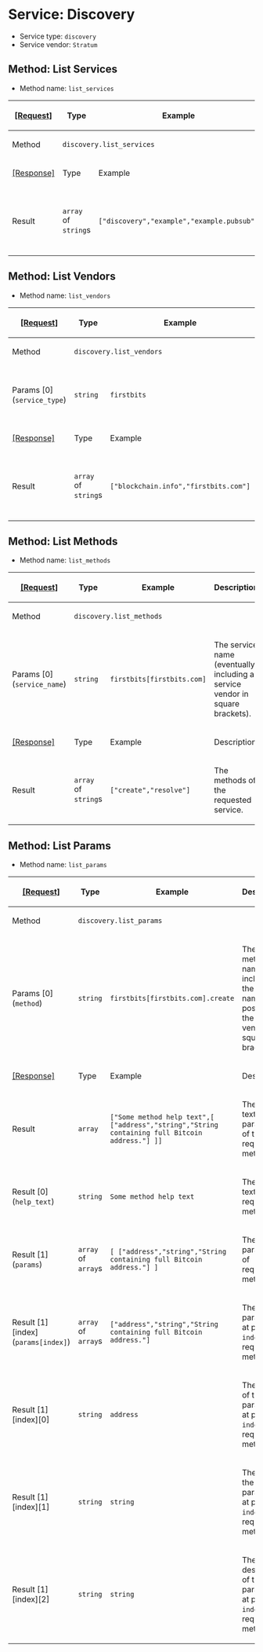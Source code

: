 =Service: Discovery=

* Service type: <code>discovery</code>
* Service vendor: <code>Stratum</code>

==Method: List Services==

* Method name: <code>list_services</code>

{|
! <ins>[Request]</ins>
! Type
! Example
! Description
|-
! Method
| colspan="3" | <code>discovery.list_services</code>
|-
! <ins>[Response]</ins>
! Type
! Example
! Description
|-
! Result
| <code>array</code> of <code>string</code>s
| <code>["discovery","example","example.pubsub"]</code>
| The services that are implemented by the server.
|}

==Method: List Vendors==

* Method name: <code>list_vendors</code>

{|
! <ins>[Request]</ins>
! Type
! Example
! Description
|-
! Method
| colspan="3" | <code>discovery.list_vendors</code>
|-
! Params [0] (<code>service_type</code>)
| <code>string</code>
| <code>firstbits</code>
| The service you want all the vendors of.
|-
! <ins>[Response]</ins>
! Type
! Example
! Description
|-
! Result
| <code>array</code> of <code>string</code>s
| <code>["blockchain.info","firstbits.com"]</code>
| The vendors of the requested service.
|}

==Method: List Methods==

* Method name: <code>list_methods</code>

{|
! <ins>[Request]</ins>
! Type
! Example
! Description
|-
! Method
| colspan="3" | <code>discovery.list_methods</code>
|-
! Params [0] (<code>service_name</code>)
| <code>string</code>
| <code>firstbits[firstbits.com]</code>
| The service name (eventually including a service vendor in square brackets).
|-
! <ins>[Response]</ins>
! Type
! Example
! Description
|-
! Result
| <code>array</code> of <code>string</code>s
| <code>["create","resolve"]</code>
| The methods of the requested service.
|}

==Method: List Params==

* Method name: <code>list_params</code>

{|
! <ins>[Request]</ins>
! Type
! Example
! Description
|-
! Method
| colspan="3" | <code>discovery.list_params</code>
|-
! Params [0] (<code>method</code>)
| <code>string</code>
| <code>firstbits[firstbits.com].create</code>
| The full method name, including the service name (and possibly the service vendor in square brackets).
|-
! <ins>[Response]</ins>
! Type
! Example
! Description
|-
! Result
| <code>array</code>
| <code>["Some method help text",[ ["address","string","String containing full Bitcoin address."] ]]</code>
| The help text and parameters of the requested method.
|-
! Result [0] (<code>help_text</code>)
| <code>string</code>
| <code>Some method help text</code>
| The help text of requested method.
|-
! Result [1] (<code>params</code>)
| <code>array</code> of <code>array</code>s
| <code>[ ["address","string","String containing full Bitcoin address."] ]</code>
| The parameters of requested method.
|-
! Result [1][index] (<code>params[index]</code>)
| <code>array</code> of <code>array</code>s
| <code>["address","string","String containing full Bitcoin address."]</code>
| The parameter at position <code>index</code> of requested method.
|-
! Result [1][index][0]
| <code>string</code>
| <code>address</code>
| The name of the parameter at position <code>index</code> of requested method.
|-
! Result [1][index][1]
| <code>string</code>
| <code>string</code>
| The type of the parameter at position <code>index</code> of requested method.
|-
! Result [1][index][2]
| <code>string</code>
| <code>string</code>
| The description of the parameter at position <code>index</code> of requested method.
|}